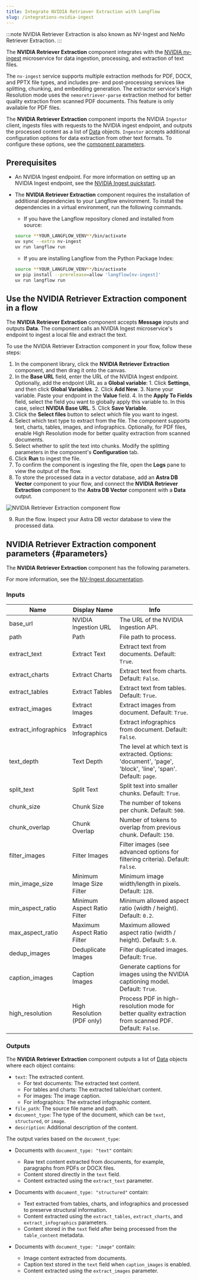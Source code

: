 ```yaml
---
title: Integrate NVIDIA Retriever Extraction with Langflow
slug: /integrations-nvidia-ingest
---
```


:::note
NVIDIA Retriever Extraction is also known as NV-Ingest and NeMo Retriever Extraction.
:::

The **NVIDIA Retriever Extraction** component integrates with the [NVIDIA nv-ingest](https://github.com/NVIDIA/nv-ingest) microservice for data ingestion, processing, and extraction of text files.

The `nv-ingest` service supports multiple extraction methods for PDF, DOCX, and PPTX file types, and includes pre- and post-processing services like splitting, chunking, and embedding generation. The extractor service's High Resolution mode uses the `nemoretriever-parse` extraction method for better quality extraction from scanned PDF documents. This feature is only available for PDF files.

The **NVIDIA Retriever Extraction** component imports the NVIDIA `Ingestor` client, ingests files with requests to the NVIDIA ingest endpoint, and outputs the processed content as a list of [Data](/data-types#data) objects. `Ingestor` accepts additional configuration options for data extraction from other text formats. To configure these options, see the [component parameters](/integrations-nvidia-ingest#parameters).

## Prerequisites

- An NVIDIA Ingest endpoint. For more information on setting up an NVIDIA Ingest endpoint, see the [NVIDIA Ingest quickstart](https://github.com/NVIDIA/nv-ingest?tab=readme-ov-file#quickstart).

- The **NVIDIA Retriever Extraction** component requires the installation of additional dependencies to your Langflow environment. To install the dependencies in a virtual environment, run the following commands.

  - If you have the Langflow repository cloned and installed from source:

  ```bash
  source **YOUR_LANGFLOW_VENV**/bin/activate
  uv sync --extra nv-ingest
  uv run langflow run
  ```

  - If you are installing Langflow from the Python Package Index:

  ```bash
  source **YOUR_LANGFLOW_VENV**/bin/activate
  uv pip install --prerelease=allow 'langflow[nv-ingest]'
  uv run langflow run
  ```

## Use the NVIDIA Retriever Extraction component in a flow

The **NVIDIA Retriever Extraction** component accepts **Message** inputs and outputs **Data**. The component calls an NVIDIA Ingest microservice's endpoint to ingest a local file and extract the text.

To use the NVIDIA Retriever Extraction component in your flow, follow these steps:

1. In the component library, click the **NVIDIA Retriever Extraction** component, and then drag it onto the canvas.
2. In the **Base URL** field, enter the URL of the NVIDIA Ingest endpoint.
   Optionally, add the endpoint URL as a **Global variable**: 1. Click **Settings**, and then click **Global Variables**. 2. Click **Add New**. 3. Name your variable. Paste your endpoint in the **Value** field. 4. In the **Apply To Fields** field, select the field you want to globally apply this variable to. In this case, select **NVIDIA Base URL**. 5. Click **Save Variable**.
3. Click the **Select files** button to select which file you want to ingest.
4. Select which text type to extract from the file.
   The component supports text, charts, tables, images, and infographics.
   Optionally, for PDF files, enable High Resolution mode for better quality extraction from scanned documents.
5. Select whether to split the text into chunks.
   Modify the splitting parameters in the component's **Configuration** tab.
6. Click **Run** to ingest the file.
7. To confirm the component is ingesting the file, open the **Logs** pane to view the output of the flow.
8. To store the processed data in a vector database, add an **Astra DB Vector** component to your flow, and connect the **NVIDIA Retriever Extraction** component to the **Astra DB Vector** component with a **Data** output.

![NVIDIA Retriever Extraction component flow](nvidia-component-ingest-astra.png)

9. Run the flow.
   Inspect your Astra DB vector database to view the processed data.

## NVIDIA Retriever Extraction component parameters {#parameters}

The **NVIDIA Retriever Extraction** component has the following parameters.

For more information, see the [NV-Ingest documentation](https://nvidia.github.io/nv-ingest/user-guide/).

### Inputs

| Name                 | Display Name                | Info                                                                                                         |
| -------------------- | --------------------------- | ------------------------------------------------------------------------------------------------------------ |
| base_url             | NVIDIA Ingestion URL        | The URL of the NVIDIA Ingestion API.                                                                         |
| path                 | Path                        | File path to process.                                                                                        |
| extract_text         | Extract Text                | Extract text from documents. Default: `True`.                                                                |
| extract_charts       | Extract Charts              | Extract text from charts. Default: `False`.                                                                  |
| extract_tables       | Extract Tables              | Extract text from tables. Default: `True`.                                                                   |
| extract_images       | Extract Images              | Extract images from document. Default: `True`.                                                               |
| extract_infographics | Extract Infographics        | Extract infographics from document. Default: `False`.                                                        |
| text_depth           | Text Depth                  | The level at which text is extracted. Options: 'document', 'page', 'block', 'line', 'span'. Default: `page`. |
| split_text           | Split Text                  | Split text into smaller chunks. Default: `True`.                                                             |
| chunk_size           | Chunk Size                  | The number of tokens per chunk. Default: `500`.                                                              |
| chunk_overlap        | Chunk Overlap               | Number of tokens to overlap from previous chunk. Default: `150`.                                             |
| filter_images        | Filter Images               | Filter images (see advanced options for filtering criteria). Default: `False`.                               |
| min_image_size       | Minimum Image Size Filter   | Minimum image width/length in pixels. Default: `128`.                                                        |
| min_aspect_ratio     | Minimum Aspect Ratio Filter | Minimum allowed aspect ratio (width / height). Default: `0.2`.                                               |
| max_aspect_ratio     | Maximum Aspect Ratio Filter | Maximum allowed aspect ratio (width / height). Default: `5.0`.                                               |
| dedup_images         | Deduplicate Images          | Filter duplicated images. Default: `True`.                                                                   |
| caption_images       | Caption Images              | Generate captions for images using the NVIDIA captioning model. Default: `True`.                             |
| high_resolution      | High Resolution (PDF only)  | Process PDF in high-resolution mode for better quality extraction from scanned PDF. Default: `False`.        |

### Outputs

The **NVIDIA Retriever Extraction** component outputs a list of [Data](/data-types#data) objects where each object contains:

- `text`: The extracted content.
  - For text documents: The extracted text content.
  - For tables and charts: The extracted table/chart content.
  - For images: The image caption.
  - For infographics: The extracted infographic content.
- `file_path`: The source file name and path.
- `document_type`: The type of the document, which can be `text`, `structured`, or `image`.
- `description`: Additional description of the content.

The output varies based on the `document_type`:

- Documents with `document_type: "text"` contain:

  - Raw text content extracted from documents, for example, paragraphs from PDFs or DOCX files.
  - Content stored directly in the `text` field.
  - Content extracted using the `extract_text` parameter.

- Documents with `document_type: "structured"` contain:

  - Text extracted from tables, charts, and infographics and processed to preserve structural information.
  - Content extracted using the `extract_tables`, `extract_charts`, and `extract_infographics` parameters.
  - Content stored in the `text` field after being processed from the `table_content` metadata.

- Documents with `document_type: "image"` contain:
  - Image content extracted from documents.
  - Caption text stored in the `text` field when `caption_images` is enabled.
  - Content extracted using the `extract_images` parameter.
